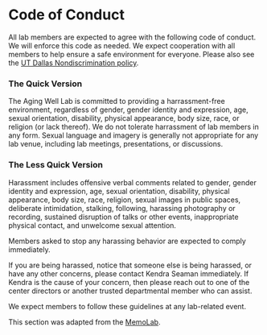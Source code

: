 # Code of Conduct

All lab members are expected to agree with the following code of conduct. We will enforce this code as needed. We expect cooperation with all members to help ensure a safe environment for everyone. Please also see the [UT Dallas Nondiscrimination policy](https://policy.utdallas.edu/utdbp3090).

### The Quick Version

The Aging Well Lab is committed to providing a harrassment-free environment, regardless of gender, gender identity and expression, age, sexual orientation, disability, physical appearance, body size, race, or religion (or lack thereof).  We do not tolerate harrassment of lab members in any form. Sexual language and imagery is generally not appropriate for any lab venue, including lab meetings, presentations, or discussions.

### The Less Quick Version

Harassment includes offensive verbal comments related to gender, gender identity and expression, age, sexual orientation, disability, physical appearance, body size, race, religion, sexual images in public spaces, deliberate intimidation, stalking, following, harassing photography or recording, sustained disruption of talks or other events, inappropriate physical contact, and unwelcome sexual attention.

Members asked to stop any harassing behavior are expected to comply immediately.

If you are being harassed, notice that someone else is being harassed, or have any other concerns, please contact Kendra Seaman immediately. If Kendra is the cause of your concern, then please reach out to one of the center directors or another trusted departmental member who can assist.

We expect members to follow these guidelines at any lab-related event.

This section was adapted from the [MemoLab]( https://github.com/memobc/memolab-manual#code-of-conduct).

